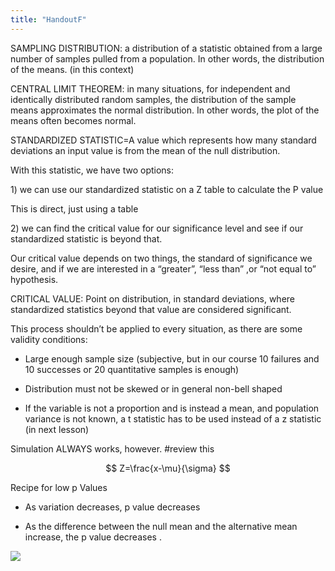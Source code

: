 ```yaml
---
title: "HandoutF"
---
```


SAMPLING DISTRIBUTION: a distribution of a statistic obtained from a large number of samples pulled from a population. In other words, the distribution of the means. (in this context)

CENTRAL LIMIT THEOREM: in many situations, for independent and identically distributed random samples, the distribution of the sample means approximates the normal distribution. In other words, the plot of the means often becomes normal.

STANDARDIZED STATISTIC=A value which represents how many standard deviations an input value is from the mean of the null distribution.

With this statistic, we have two options:

1\) we can use our standardized statistic on a Z table to calculate the P value

This is direct, just using a table

2\) we can find the critical value for our significance level and see if our standardized statistic is beyond that.

Our critical value depends on two things, the standard of significance we desire, and if we are interested in a "greater", "less than" ,or "not equal to" hypothesis.

CRITICAL VALUE: Point on distribution, in standard deviations, where standardized statistics beyond that value are considered significant.

This process shouldn't be applied to every situation, as there are some validity conditions:

-   Large enough sample size (subjective, but in our course 10 failures and 10 successes or 20 quantitative samples is enough)

-   Distribution must not be skewed or in general non-bell shaped

-   If the variable is not a proportion and is instead a mean, and population variance is not known, a t statistic has to be used instead of a z statistic (in next lesson)

Simulation ALWAYS works, however. #review this

$$
Z=\frac{x-\mu}{\sigma}
$$

Recipe for low p Values

-   As variation decreases, p value decreases

-   As the difference between the null mean and the alternative mean increase, the p value decreases .

![](/z%20table.jpg)
